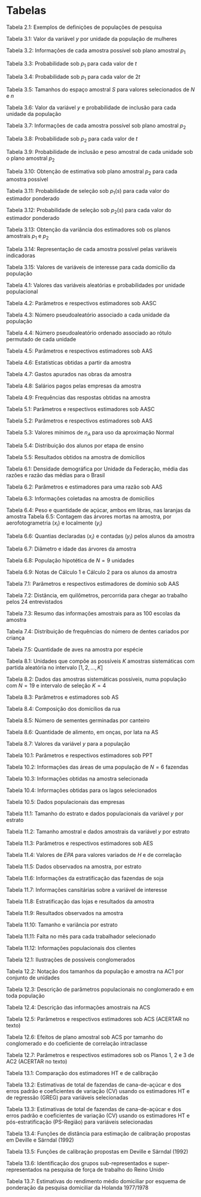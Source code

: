 # Tabelas {#tab}

Tabela 2.1: Exemplos de definições de populações de pesquisa 

Tabela 3.1: Valor da variável $y$ por unidade da população de mulheres 

Tabela 3.2: Informações de cada amostra possível sob plano amostral $p_1$

Tabela 3.3: Probabilidade sob $p_1$ para cada valor de $t$

Tabela 3.4: Probabilidade sob $p_1$ para cada valor de $2t$ 

Tabela 3.5: Tamanhos do espaço amostral $S$ para valores selecionados de $N$ e $n$

Tabela 3.6: Valor da variável $y$ e probabilidade de inclusão para cada unidade da população 

Tabela 3.7: Informações de cada amostra possível sob plano amostral $p_2$

Tabela 3.8: Probabilidade sob $p_2$ para cada valor de $t$

Tabela 3.9: Probabilidade de inclusão e peso amostral de cada unidade sob o plano amostral  $p_2$

Tabela 3.10: Obtenção de estimativa sob plano amostral $p_2$ para cada amostra possível 

Tabela 3.11: Probabilidade de seleção sob $p_1(s)$ para cada valor do estimador ponderado

Tabela 3.12: Probabilidade de seleção sob $p_2(s)$ para cada valor do estimador ponderado

Tabela 3.13: Obtenção da variância dos estimadores sob os planos amostrais $p_1$ e $p_2$

Tabela 3.14: Representação de cada amostra possível pelas variáveis indicadoras

Tabela 3.15: Valores de variáveis de interesse para cada domicílio da população

Tabela 4.1: Valores das variáveis aleatórias e probabilidades por unidade populacional 

Tabela 4.2: Parâmetros e respectivos estimadores sob AASC 

Tabela 4.3: Número pseudoaleatório associado a cada unidade da população 

Tabela 4.4: Número pseudoaleatório ordenado associado ao rótulo permutado de cada unidade 

Tabela 4.5: Parâmetros e respectivos estimadores sob AAS 

Tabela 4.6: Estatísticas obtidas a partir da amostra 

Tabela 4.7: Gastos apurados nas obras da amostra 

Tabela 4.8: Salários pagos pelas empresas da amostra 

Tabela 4.9: Frequências das respostas obtidas na amostra 

Tabela 5.1: Parâmetros e respectivos estimadores sob AASC 

Tabela 5.2: Parâmetros e respectivos estimadores sob AAS 

Tabela 5.3: Valores mínimos de $n_A$ para uso da aproximação Normal

Tabela 5.4: Distribuição dos alunos por etapa de ensino 

Tabela 5.5: Resultados obtidos na amostra de domicílios 

Tabela 6.1: Densidade demográfica por Unidade da Federação, média das razões e razão das médias para o Brasil 

Tabela 6.2: Parâmetros e estimadores para uma razão sob AAS 

Tabela 6.3: Informações coletadas na amostra de domicílios 

Tabela 6.4: Peso e quantidade de açúcar, ambos em libras, nas laranjas da amostra 
Tabela 6.5: Contagem das árvores mortas na amostra, por aerofotogrametria ($x_i$) e localmente ($y_i$)

Tabela 6.6: Quantias declaradas ($x_i$) e contadas ($y_i$) pelos alunos da amostra

Tabela 6.7: Diâmetro e idade das árvores da amostra 

Tabela 6.8: População hipotética de $N=9$ unidades

Tabela 6.9: Notas de Cálculo 1 e Cálculo 2 para os alunos da amostra 

Tabela 7.1: Parâmetros e respectivos estimadores de domínio sob AAS 

Tabela 7.2: Distância, em quilômetros, percorrida para chegar ao trabalho pelos 24 entrevistados 

Tabela 7.3: Resumo das informações amostrais para as 100 escolas da amostra

Tabela 7.4: Distribuição de frequências do número de dentes cariados por criança 

Tabela 7.5: Quantidade de aves na amostra por espécie 

Tabela 8.1: Unidades que compõe as possíveis $K$ amostras sistemáticas com partida aleatória no intervalo $[1,   2,   ...,   K]$

Tabela 8.2: Dados das amostras sistemáticas possíveis, numa população com $N=19$ e intervalo de seleção $K=4$

Tabela 8.3: Parâmetros e estimadores sob AS 

Tabela 8.4: Composição dos domicílios da rua 

Tabela 8.5: Número de sementes germinadas por canteiro 

Tabela 8.6: Quantidade de alimento, em onças, por lata na AS 

Tabela 8.7: Valores da variável $y$ para a população

Tabela 10.1: Parâmetros e respectivos estimadores sob PPT 

Tabela 10.2: Informações das áreas de uma população de $N=6$ fazendas

Tabela 10.3: Informações obtidas na amostra selecionada 

Tabela 10.4: Informações obtidas para os lagos selecionados 

Tabela 10.5: Dados populacionais das empresas

Tabela 11.1: Tamanho do estrato e dados populacionais da variável $y$ por estrato

Tabela 11.2: Tamanho amostral e dados amostrais da variável $y$ por estrato

Tabela 11.3: Parâmetros e respectivos estimadores sob AES 

Tabela 11.4: Valores de $EPA$ para valores variados de $H$ e de correlação

Tabela 11.5: Dados observados na amostra, por estrato

Tabela 11.6: Informações da estratificação das fazendas de soja 

Tabela 11.7: Informações cansitárias sobre a variável de interesse 

Tabela 11.8: Estratificação das lojas e resultados da amostra 

Tabela 11.9: Resultados observados na amostra 

Tabela 11.10: Tamanho e variância por estrato 

Tabela 11.11: Falta no mês para cada trabalhador selecionado 

Tabela 11.12: Informações populacionais dos clientes 

Tabela 12.1: Ilustrações de possíveis conglomerados

Tabela 12.2: Notação dos tamanhos da população e amostra na AC1 por conjunto de unidades 

Tabela 12.3: Descrição de parâmetros populacionais no conglomerado e em toda população 

Tabela 12.4: Descrição das informações amostrais na ACS 

Tabela 12.5: Parâmetros e respectivos estimadores sob ACS (ACERTAR no texto)

Tabela 12.6: Efeitos de plano amostral sob ACS por tamanho do conglomerado e do coeficiente de correlação intraclasse 

Tabela 12.7: Parâmetros e respectivos estimadores sob os Planos 1, 2 e 3 de AC2
(ACERTAR no texto)

Tabela 13.1: Comparação dos estimadores HT e de calibração

Tabela 13.2: Estimativas de total de fazendas de cana-de-açúcar e dos erros padrão e coeficientes de variação (CV) usando os estimadores HT e de regressão (GREG) para variáveis selecionadas

Tabela 13.3: Estimativas de total de fazendas de cana-de-açúcar e dos erros padrão e coeficientes de variação (CV) usando os estimadores HT e pós-estratificação (PS-Região) para variáveis selecionadas

Tabela 13.4: Funções de distância para estimação de calibração propostas em Deville e Särndal (1992)

Tabela 13.5: Funções de calibração propostas em Deville e Särndal (1992)

Tabela 13.6: Identificação dos grupos sub-representados e super-representados na pesquisa de força de trabalho do Reino Unido

Tabela 13.7: Estimativas do rendimento médio domiciliar por esquema de ponderação da pesquisa domiciliar da Holanda 1977/1978 


